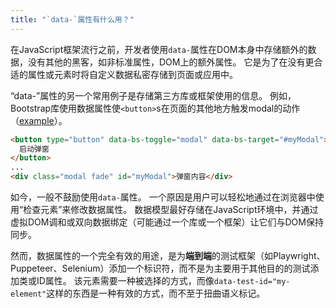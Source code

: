 ```yaml
---
title: "`data-`属性有什么用？"
---
```


在JavaScript框架流行之前，开发者使用`data-`属性在DOM本身中存储额外的数据，没有其他的黑客，如非标准属性，DOM上的额外属性。 它是为了在没有更合适的属性或元素时将自定义数据私密存储到页面或应用中。

“data-”属性的另一个常用例子是存储第三方库或框架使用的信息。 例如，Bootstrap库使用数据属性使`<button>`s在页面的其他地方触发modal的动作（[example](https://getbootstrap.com/docs/5.2/components/modal/#via-data-attributes)）。

```html
<button type="button" data-bs-toggle="modal" data-bs-target="#myModal">
  启动弹窗
</button>
...
<div class="modal fade" id="myModal">弹窗内容</div>
```

如今，一般不鼓励使用`data-`属性。 一个原因是用户可以轻松地通过在浏览器中使用“检查元素”来修改数据属性。 数据模型最好存储在JavaScript环境中，并通过虚拟DOM调和或双向数据绑定（可能通过一个库或一个框架）让它们与DOM保持同步。

然而，数据属性的一个完全有效的用途，是为**端到端**的测试框架（如Playwright、Puppeteer、Selenium）添加一个标识符，而不是为主要用于其他目的的测试添加类或ID属性。 该元素需要一种被选择的方式，而像`data-test-id="my-element"`这样的东西是一种有效的方式，而不至于扭曲语义标记。
